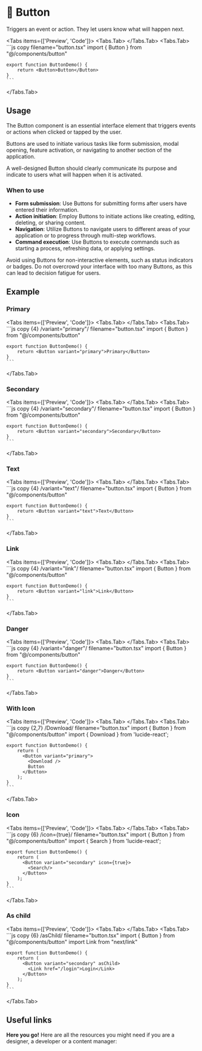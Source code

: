 
# 💠 Button

Triggers an event or action. They let users know what will happen next.

<Tabs items={['Preview', 'Code']}>
  <Tabs.Tab>
    <ButtonPreview />
  </Tabs.Tab>
  <Tabs.Tab>
    ```js copy filename="button.tsx"
    import { Button } from "@/components/button"
 
    export function ButtonDemo() {
        return <Button>Button</Button>
    }
    ```
  </Tabs.Tab>
</Tabs>

## Usage

The Button component is an essential interface element that triggers events or actions when clicked or tapped by the user. 

Buttons are used to initiate various tasks like form submission, modal opening, feature activation, or navigating to another section of the application. 

A well-designed Button should clearly communicate its purpose and indicate to users what will happen when it is activated.

### When to use
- **Form submission**: Use Buttons for submitting forms after users have entered their information.
- **Action initiation**: Employ Buttons to initiate actions like creating, editing, deleting, or sharing content.
- **Navigation**: Utilize Buttons to navigate users to different areas of your application or to progress through multi-step workflows.
- **Command execution**: Use Buttons to execute commands such as starting a process, refreshing data, or applying settings.

Avoid using Buttons for non-interactive elements, such as status indicators or badges. Do not overcrowd your interface with too many Buttons, as this can lead to decision fatigue for users.

## Example

### Primary
<Tabs items={['Preview', 'Code']}>
  <Tabs.Tab>
    <ButtonPrimary />
  </Tabs.Tab>
  <Tabs.Tab>
    ```js copy {4} /variant="primary"/ filename="button.tsx"
    import { Button } from "@/components/button"
 
    export function ButtonDemo() {
        return <Button variant="primary">Primary</Button>
    }
    ```
  </Tabs.Tab>
</Tabs>

### Secondary
<Tabs items={['Preview', 'Code']}>
  <Tabs.Tab>
    <ButtonSecondary />
  </Tabs.Tab>
  <Tabs.Tab>
    ```js copy {4} /variant="secondary"/ filename="button.tsx"
    import { Button } from "@/components/button"
 
    export function ButtonDemo() {
        return <Button variant="secondary">Secondary</Button>
    }
    ```
  </Tabs.Tab>
</Tabs>

### Text
<Tabs items={['Preview', 'Code']}>
  <Tabs.Tab>
    <ButtonText />
  </Tabs.Tab>
  <Tabs.Tab>
    ```js copy {4} /variant="text"/ filename="button.tsx"
    import { Button } from "@/components/button"
 
    export function ButtonDemo() {
        return <Button variant="text">Text</Button>
    }
    ```
  </Tabs.Tab>
</Tabs>

### Link
<Tabs items={['Preview', 'Code']}>
  <Tabs.Tab>
    <ButtonLink />
  </Tabs.Tab>
  <Tabs.Tab>
    ```js copy {4} /variant="link"/ filename="button.tsx"
    import { Button } from "@/components/button"
 
    export function ButtonDemo() {
        return <Button variant="link">Link</Button>
    }
    ```
  </Tabs.Tab>
</Tabs>

### Danger
<Tabs items={['Preview', 'Code']}>
  <Tabs.Tab>
    <ButtonDanger />
  </Tabs.Tab>
  <Tabs.Tab>
    ```js copy {4} /variant="danger"/ filename="button.tsx"
    import { Button } from "@/components/button"
 
    export function ButtonDemo() {
        return <Button variant="danger">Danger</Button>
    }
    ```
  </Tabs.Tab>
</Tabs>

### With Icon
<Tabs items={['Preview', 'Code']}>
  <Tabs.Tab>
    <ButtonWithIcon />
  </Tabs.Tab>
  <Tabs.Tab>
    ```js copy {2,7} /Download/ filename="button.tsx"
    import { Button } from "@/components/button"
    import { Download } from 'lucide-react';
 
    export function ButtonDemo() {
        return (
          <Button variant="primary">
            <Download />
            Button
          </Button>
        );
    }
    ```
  </Tabs.Tab>
</Tabs>

### Icon
<Tabs items={['Preview', 'Code']}>
  <Tabs.Tab>
    <ButtonIcon />
  </Tabs.Tab>
  <Tabs.Tab>
    ```js copy {6} /icon={true}/ filename="button.tsx"
    import { Button } from "@/components/button"
    import { Search } from 'lucide-react';
 
    export function ButtonDemo() {
        return (
          <Button variant="secondary" icon={true}>
            <Search/>
          </Button>
        );
    }
    ```
  </Tabs.Tab>
</Tabs>

### As child
<Tabs items={['Preview', 'Code']}>
  <Tabs.Tab>
    <ButtonAsChild />
  </Tabs.Tab>
  <Tabs.Tab>
    ```js copy {6} /asChild/ filename="button.tsx"
    import { Button } from "@/components/button"
    import Link from "next/link"
 
    export function ButtonDemo() {
        return (
          <Button variant="secondary" asChild>
            <Link href="/login">Login</Link>
          </Button>
        );
    }
    ```
  </Tabs.Tab>
</Tabs>

## Useful links

**Here you go!** Here are all the resources you might need if you are a designer, a developer or a content manager:

<Cards className='mt-8'>
  <Card
    title="🤖 Storybook"
    href="https://www.stories.fusillo.aldente.design/?path=/docs/components-button--documentation"
  />
  <Card
    title="🪄 Figma"
    href="https://www.figma.com/file/acdO58jx9zgGfkKu6htrx2/%F0%9F%94%B5-Fusillo-Design-System?type=design&node-id=119%3A6&mode=design&t=A0Cw9mhz6lCoeiqm-1"
  />
</Cards>  
